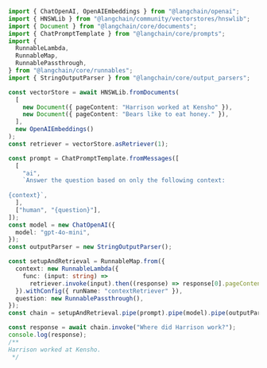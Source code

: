 ```typescript
import { ChatOpenAI, OpenAIEmbeddings } from "@langchain/openai";
import { HNSWLib } from "@langchain/community/vectorstores/hnswlib";
import { Document } from "@langchain/core/documents";
import { ChatPromptTemplate } from "@langchain/core/prompts";
import {
  RunnableLambda,
  RunnableMap,
  RunnablePassthrough,
} from "@langchain/core/runnables";
import { StringOutputParser } from "@langchain/core/output_parsers";

const vectorStore = await HNSWLib.fromDocuments(
  [
    new Document({ pageContent: "Harrison worked at Kensho" }),
    new Document({ pageContent: "Bears like to eat honey." }),
  ],
  new OpenAIEmbeddings()
);
const retriever = vectorStore.asRetriever(1);

const prompt = ChatPromptTemplate.fromMessages([
  [
    "ai",
    `Answer the question based on only the following context:
  
{context}`,
  ],
  ["human", "{question}"],
]);
const model = new ChatOpenAI({
  model: "gpt-4o-mini",
});
const outputParser = new StringOutputParser();

const setupAndRetrieval = RunnableMap.from({
  context: new RunnableLambda({
    func: (input: string) =>
      retriever.invoke(input).then((response) => response[0].pageContent),
  }).withConfig({ runName: "contextRetriever" }),
  question: new RunnablePassthrough(),
});
const chain = setupAndRetrieval.pipe(prompt).pipe(model).pipe(outputParser);

const response = await chain.invoke("Where did Harrison work?");
console.log(response);
/**
Harrison worked at Kensho.
 */
```
